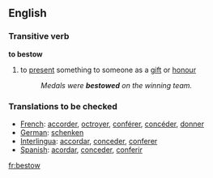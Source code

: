 ==English==
===Transitive verb===
'''to bestow'''
# to [[present]] something to someone as a [[gift]] or [[honour]]
#:''Medals were '''bestowed''' on the winning team.''

=== Translations to be checked === 
*[[French]]: [[accorder]], [[octroyer]], [[conférer]], [[concéder]], [[donner]]
*[[German]]: [[schenken]] 
*[[Interlingua]]: [[accordar]], [[conceder]], [[conferer]] 
*[[Spanish]]: [[acordar]], [[conceder]], [[conferir]]

[[fr:bestow]]